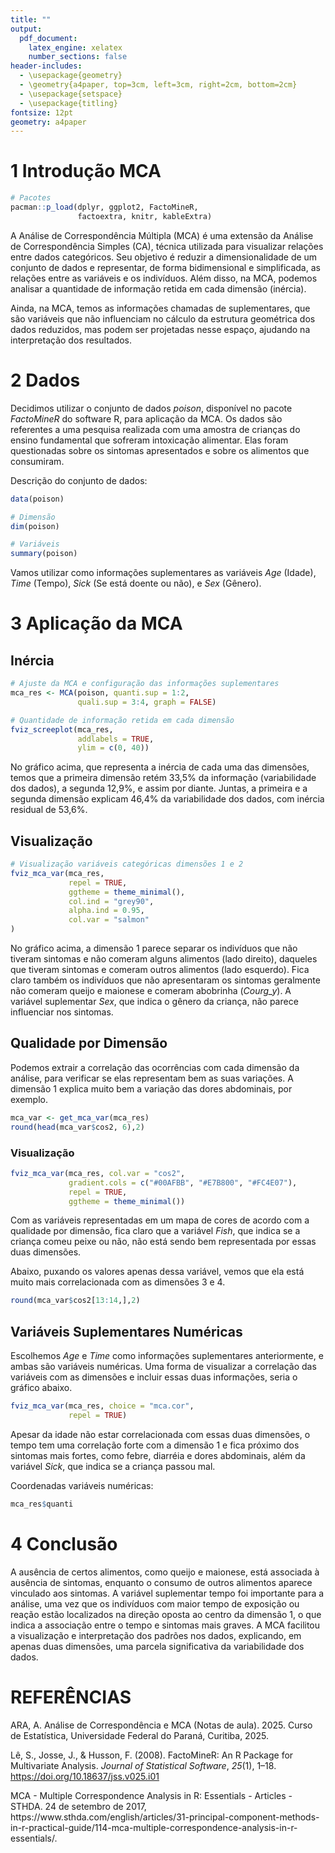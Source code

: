 ```yaml
---
title: ""
output: 
  pdf_document:
    latex_engine: xelatex
    number_sections: false
header-includes:
  - \usepackage{geometry}
  - \geometry{a4paper, top=3cm, left=3cm, right=2cm, bottom=2cm}
  - \usepackage{setspace}
  - \usepackage{titling}
fontsize: 12pt
geometry: a4paper
---
```


```{=tex}
\begin{titlepage}
\begin{center}

{\normalsize \textbf{UNIVERSIDADE FEDERAL DO PARANÁ}}\\

\vspace*{5cm}

{\normalsize HELEN EDUARDA DOS SANTOS LOURENÇO}\\
{\normalsize VITOR NICKHORN KROEFF}

\vspace*{3.5cm}

{\large \textbf{AVALIAÇÃO DA MCA E VARIÁVEIS SUPLEMENTARES}}

\vfill

{\normalsize Curitiba}\\
{\normalsize 2025}

\end{center}
\end{titlepage}
```
```{=tex}
\begin{titlepage}
\begin{center}

{\normalsize HELEN EDUARDA DOS SANTOS LOURENÇO}\\
{\normalsize VITOR NICKHORN KROEFF}

\vspace*{5cm}

{\large \textbf{AVALIAÇÃO DA MCA E VARIÁVEIS SUPLEMENTARES}}

\vspace*{4cm}

\begin{flushright}
\parbox{0.5\textwidth}{
{\normalsize
Trabalho apresentado à disciplina CE318 – Aprendizado não Supervisionado, do Curso de Graduação em Estatística da Universidade Federal do Paraná, como requisito para composição parcial da nota.
}
}
\end{flushright}

\vspace{1cm}

\begin{flushright}
\parbox{0.5\textwidth}{
{\normalsize
Prof. Dr. Anderson Luiz Ara Souza
}
}
\end{flushright}

\vfill

{\normalsize Curitiba}\\
{\normalsize 2025}

\end{center}
\end{titlepage}
```
\tableofcontents

\newpage

# 1 Introdução MCA

```r
# Pacotes
pacman::p_load(dplyr, ggplot2, FactoMineR,
               factoextra, knitr, kableExtra)
```

A Análise de Correspondência Múltipla (MCA) é uma extensão da Análise de Correspondência Simples (CA), técnica utilizada para visualizar relações entre dados categóricos. Seu objetivo é reduzir a dimensionalidade de um conjunto de dados e representar, de forma bidimensional e simplificada, as relações entre as variáveis e os indivíduos. Além disso, na MCA, podemos analisar a quantidade de informação retida em cada dimensão (inércia).

Ainda, na MCA, temos as informações chamadas de suplementares, que são variáveis que não influenciam no cálculo da estrutura geométrica dos dados reduzidos, mas podem 
ser projetadas nesse espaço, ajudando na interpretação dos resultados.

# 2 Dados

Decidimos utilizar o conjunto de dados *poison*, disponível no pacote *FactoMineR* do software R, para aplicação da MCA. Os dados são referentes a uma pesquisa realizada com uma amostra de crianças do ensino fundamental que sofreram intoxicação alimentar. Elas foram questionadas sobre os sintomas apresentados e sobre os alimentos que consumiram.

Descrição do conjunto de dados:

\scriptsize

```r
data(poison)

# Dimensão
dim(poison)

# Variáveis
summary(poison)
```

\normalsize

Vamos utilizar como informações suplementares as variáveis *Age* (Idade), *Time* (Tempo), *Sick* (Se está doente ou não), e *Sex* (Gênero). 

\newpage

# 3 Aplicação da MCA

## Inércia

\scriptsize

```r
# Ajuste da MCA e configuração das informações suplementares
mca_res <- MCA(poison, quanti.sup = 1:2,
               quali.sup = 3:4, graph = FALSE)

# Quantidade de informação retida em cada dimensão
fviz_screeplot(mca_res, 
               addlabels = TRUE, 
               ylim = c(0, 40))
```

\normalsize

No gráfico acima, que representa a inércia de cada uma das dimensões, temos que a primeira dimensão retém 33,5% da informação (variabilidade dos dados), a segunda 12,9%, e assim por diante. Juntas, a primeira e a segunda dimensão explicam 46,4% da variabilidade dos dados, com inércia residual de 53,6%.

## Visualização

\scriptsize

```r
# Visualização variáveis categóricas dimensões 1 e 2
fviz_mca_var(mca_res, 
             repel = TRUE,
             ggtheme = theme_minimal(),
             col.ind = "grey90",
             alpha.ind = 0.95,
             col.var = "salmon"
)
```

\normalsize

No gráfico acima, a dimensão 1 parece separar os indivíduos que não tiveram sintomas e não comeram alguns alimentos (lado direito), daqueles que tiveram sintomas e comeram outros alimentos (lado esquerdo). Fica claro também os indivíduos que não apresentaram os sintomas geralmente não comeram queijo e maionese e comeram abobrinha (*Courg_y*). 
A variável suplementar *Sex*, que indica o gênero da criança, não parece influenciar nos sintomas.

## Qualidade por Dimensão

Podemos extrair a correlação das ocorrências com cada dimensão da análise, para verificar se elas representam bem as suas variações. A dimensão 1 explica muito bem a variação das dores abdominais, por exemplo.

\scriptsize

```r
mca_var <- get_mca_var(mca_res)
round(head(mca_var$cos2, 6),2)
```

\normalsize

### Visualização

\scriptsize

```r
fviz_mca_var(mca_res, col.var = "cos2",
             gradient.cols = c("#00AFBB", "#E7B800", "#FC4E07"), 
             repel = TRUE,
             ggtheme = theme_minimal())
```

\normalsize

Com as variáveis representadas em um mapa de cores de acordo com a qualidade por dimensão, fica claro que a variável *Fish*, que indica se a criança comeu peixe ou não, não está sendo bem representada por essas duas dimensões.

Abaixo, puxando os valores apenas dessa variável, vemos que ela está muito mais correlacionada com as dimensões 3 e 4.

\scriptsize

```r
round(mca_var$cos2[13:14,],2)
```

\normalsize

## Variáveis Suplementares Numéricas

Escolhemos *Age* e *Time* como informações suplementares anteriormente, e ambas são variáveis numéricas. Uma forma de visualizar a correlação das variáveis com as dimensões e incluir essas duas informações, seria o gráfico abaixo.

\scriptsize

```r
fviz_mca_var(mca_res, choice = "mca.cor",
             repel = TRUE)
```

\normalsize

Apesar da idade não estar correlacionada com essas duas dimensões, o tempo tem uma correlação forte com a dimensão 1 e fica próximo dos sintomas mais fortes, como febre, diarréia e dores abdominais, além da variável *Sick*, que indica se a criança passou mal.

Coordenadas variáveis numéricas:

\scriptsize

```r
mca_res$quanti
```

\normalsize

# 4 Conclusão

A ausência de certos alimentos, como queijo e maionese, está associada à ausência de sintomas, enquanto o consumo de outros alimentos aparece vinculado aos sintomas. A variável suplementar tempo foi importante para a análise, uma vez que os indivíduos com maior tempo de exposição ou reação estão localizados na direção oposta ao centro da dimensão 1, o que indica a associação entre o tempo e sintomas mais graves. A MCA facilitou a visualização e interpretação dos padrões nos dados, explicando, em apenas duas dimensões, uma parcela significativa da variabilidade dos dados.

\newpage

# REFERÊNCIAS

ARA, A. Análise de Correspondência e MCA (Notas de aula). 2025. Curso de Estatística, Universidade Federal do Paraná, Curitiba, 2025.

Lê, S., Josse, J., & Husson, F. (2008). FactoMineR: An R Package for Multivariate Analysis. *Journal of Statistical Software*, *25*(1), 1–18. <https://doi.org/10.18637/jss.v025.i01>

MCA - Multiple Correspondence Analysis in R: Essentials - Articles - STHDA. 24 de setembro de 2017, https://www.sthda.com/english/articles/31-principal-component-methods-in-r-practical-guide/114-mca-multiple-correspondence-analysis-in-r-essentials/.
